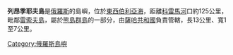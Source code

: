 '''列昂季耶夫島'''是[[俄羅斯|俄羅斯]]的島嶼，位於[[東西伯利亞海|東西伯利亞海]]，距離[[科雷馬河|科雷馬河]]口約125公里，毗鄰[[雷索夫島|雷索夫島]]，屬於[[熊島群島|熊島群島]]的一部分，由[[薩哈共和國|薩哈共和國]]負責管轄，長13公里、寬1至7公里。

{{Russia-geo-stub}}

[[Category:俄羅斯島嶼|Category:俄羅斯島嶼]]